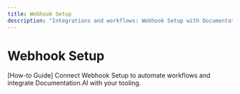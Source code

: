```yaml
---
title: Webhook Setup
description: "Integrations and workflows: Webhook Setup with Documentation.AI."
---
```


# Webhook Setup

[How-to Guide] Connect Webhook Setup to automate workflows and integrate Documentation.AI with your tooling.

